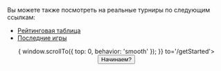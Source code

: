 
<Meta title='Mahjong Pantheon'
      description='Mahjong Pantheon это набор инструментов для ассистирования проведению игр и турниров по японскому риичи-маджонгу' />

<Title align='center'>Что может предложить Pantheon?</Title>

<FeaturesGrid />

<Title align='center'>Как выглядит Pantheon?</Title>

<Space h='xl' />

<CardsCarousel />

Вы можете также посмотреть на реальные турниры по следующим ссылкам:
- <a href='https://rating.riichimahjong.org/eid71/stat' target='_blank'>Рейтинговая таблица</a>
- <a href='https://rating.riichimahjong.org/eid71/last' target='_blank'>Последние игры</a>

<Center>
  <Link onClick={() => { window.scrollTo({ top: 0, behavior: 'smooth' }); }} to='/getStarted'>
    <Button variant='gradient' gradient={{ from: 'pink', to: 'cyan' }} size='xl'>Начинаем?</Button>
  </Link>
</Center>
